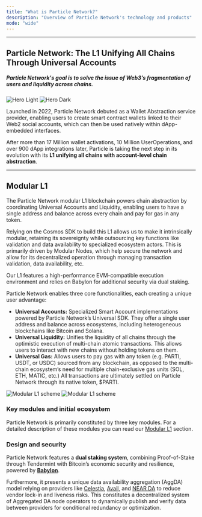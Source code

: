 ```yaml
---
title: "What is Particle Network?"
description: "Overview of Particle Network's technology and products"
mode: "wide"
---
```


***

## Particle Network: The L1 Unifying All Chains Through Universal Accounts

##### Particle Network's goal is to solve the issue of Web3’s fragmentation of users and liquidity across chains.

<img
  className="block dark:hidden"
  src="/images/hero-dark.png"
  alt="Hero Light"
/>
<img
  className="hidden dark:block"
  src="/images/hero-dark.png"
  alt="Hero Dark"
/>

Launched in 2022, Particle Network debuted as a Wallet Abstraction service provider, enabling users to create smart contract wallets linked to their Web2 social accounts, which can then be used natively within dApp-embedded interfaces. 

After more than 17 Million wallet activations, 10 Million UserOperations, and over 900 dApp integrations later, Particle is taking the next step in its evolution with its **L1 unifying all chains with account-level chain abstraction**.

***

## Modular L1

The Particle Network modular L1 blockchain powers chain abstraction by coordinating Universal Accounts and Liquidity, enabling users to have a single address and balance across every chain and pay for gas in any token.

Relying on the Cosmos SDK to build this L1 allows us to make it intrinsically modular, retaining its sovereignty while outsourcing key functions like validation and data availability to specialized ecosystem actors. This is primarily driven by Modular Nodes, which help secure the network and allow for its decentralized operation through managing transaction validation, data availability, etc. 

Our L1 features a high-performance EVM-compatible execution environment and relies on Babylon for additional security via dual staking.

Particle Network enables three core functionalities, each creating a unique user advantage:

- **Universal Accounts:** Specialized Smart Account implementations powered by Particle Network’s Universal SDK. They offer a single user address and balance across ecosystems, including heterogeneous blockchains like Bitcoin and Solana.
- **Universal Liquidity:** Unifies the liquidity of all chains through the optimistic execution of multi-chain atomic transactions. This allows users to interact with new chains without holding tokens on them.
- **Universal Gas:** Allows users to pay gas with any token (e.g. PARTI, USDT, or USDC) sourced from any blockchain, as opposed to the multi-chain ecosystem’s need for multiple chain-exclusive gas units (SOL, ETH, MATIC, etc.) All transactions are ultimately settled on Particle Network through its native token, $PARTI.

<Frame caption="Our L1's modular architecture.">
<img
  className="block dark:hidden"
  src="/images/modular-l1.jpg"
  alt="Modular L1 scheme"
/>
<img
  className="hidden dark:block"
  src="/images/modular-l1.jpg"
  alt="Modular L1 scheme"
/>
</Frame>

### Key modules and initial ecosystem

Particle Network is primarily constituted by three key modules. For a detailed description of these modules you can read our [Modular L1](doc:particle-chain) section.

### Design and security

Particle Network features a **dual staking system**, combining Proof-of-Stake through Tendermint with Bitcoin’s economic security and resilience, powered by **[Babylon](https://babylonchain.io)**.

Furthermore, it presents a unique data availability aggregation (AggDA) model relying on providers like [Celestia](https://celestia.org/), [Avail](https://www.availproject.org/), and [NEAR DA](https://near.org/data-availability) to reduce vendor lock-in and liveness risks. This constitutes a decentralized system of Aggregated DA node operators to dynamically publish and verify data between providers for conditional redundancy or optimization.